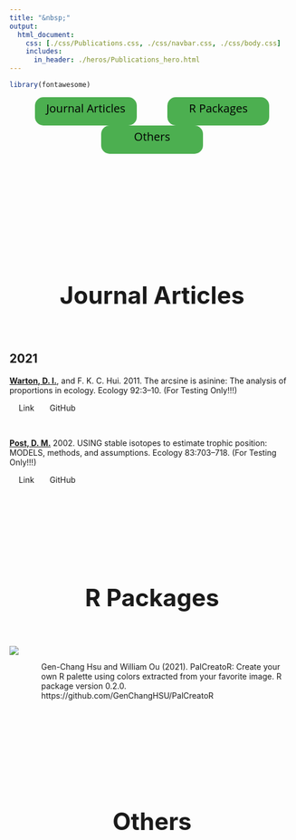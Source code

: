 ```yaml
---
title: "&nbsp;"
output:
  html_document:
    css: [./css/Publications.css, ./css/navbar.css, ./css/body.css]
    includes:
      in_header: ./heros/Publications_hero.html
---
```


```r
library(fontawesome)

```


<!--------------- Define the style ------------------>
<link rel="stylesheet" href="https://cdn.jsdelivr.net/gh/jpswalsh/academicons@1/css/academicons.min.css">

<style>
.Section_link{
  background-color: #4CAF50;
  border: none;
  border-radius: 15px;
  color: black;
  text-align: center;
  text-decoration: none;
  display: inline-block;
  font-size: 20px;
  width: 180px;
  height: 50px;
  line-height: 2em;
  margin-right: 5%;
  margin-left: 5%;
  font-family: "Open Sans";
}

.External_link{
  border-radius: 5px;
  border: none;
  text-align: center;
  text-decoration: none;
  display: inline-block;
  width: 60px;
}

h1 {text-align: center !important; 
   font-weight: bold !important; 
   font-size: 42px !important}
   
:target {
    display: block;    
    position: relative;     
    top: -150px;
    visibility: hidden;
}
</style>


<!--------------- Section link and buttons ------------------>
<div style="text-align: center">
  <a class="Section_link btn btn-primary btn-outline btn-xs" href="#Journal Articles">
    Journal Articles
  </a>
    <a class="Section_link btn btn-primary btn-outline btn-xs" href="#R Packages">
    R Packages
  </a>
    <a class="Section_link btn btn-primary btn-outline btn-xs" href="#Others">
    Others
  </a>
</div>

<br>

<div style="font-size: 100px; text-align: center">
<a href="https://orcid.org/0000-0002-6607-4382" style="color: #A6CE39; margin-right: 2.5%; margin-left: 2.5%;"><i class="ai ai-orcid ai"></i></a>
<a href=# style="color: black; margin-right: 2.5%; margin-left: 2.5%;"><i class="ai ai-google-scholar ai"></i></a>
</div>

<br>
<br>
<a id="Journal Articles">
</a>


<!--------------- Publications ------------------>
# Journal Articles
<br>

## 2021
<p><b><u>Warton, D. I.</u></b>, and F. K. C. Hui. 2011. The arcsine is asinine: The analysis of proportions in ecology. Ecology 92:3–10. (For Testing Only!!!)</p>
<a class="External_link btn btn-primary btn-outline btn-xs" href=#>Link</a>
<a class="External_link btn btn-primary btn-outline btn-xs" href=#>GitHub</a>

<br>

<p><b><u>Post, D. M.</u></b> 2002. USING stable isotopes to estimate trophic position: MODELS, methods, and assumptions. Ecology 83:703–718. (For Testing Only!!!)</p>
<a class="External_link btn btn-primary btn-outline btn-xs" href=#>Link</a>
<a class="External_link btn btn-primary btn-outline btn-xs" href=#>GitHub</a>

<br>
<br>
<br>
<br>
<br>
<br>


<a id="R Packages"> </a>

# R Packages
<br>

<div style="display: flex;">
<img href="https://genchanghsu.github.io/PalCreatoR/" src="./images/PalCreatoR.png" style="max-width: 120px; max-height: 120px; width:auto; height:auto">
<div style="padding-left: 40px; padding-top: 1em;">
Gen-Chang Hsu and William Ou (2021). PalCreatoR: Create your own R palette using colors extracted from your favorite image. R package version 0.2.0. https://github.com/GenChangHSU/PalCreatoR
</div>
</div>

<br>
<br>
<br>
<br>
<br>
<br>


<a id="Others"> </a>

# Others
<br>
<br>
<br>
<br>
<br>
<br>

